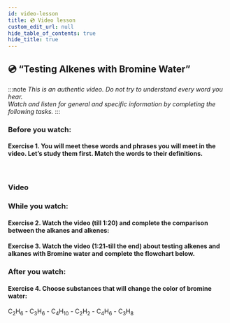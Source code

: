 ```yaml
---
id: video-lesson
title: 💿 Video lesson
custom_edit_url: null
hide_table_of_contents: true
hide_title: true
---
```



## 💿 “Testing Alkenes with Bromine Water”

:::note
_This is an authentic video. Do not try to understand every word you hear._  
_Watch and listen for general and specific information by completing the following tasks._
:::

### Before you watch:

#### Exercise 1. You will meet these words and phrases you will meet in the video. Let’s study them first. Match the words to their definitions.

<br />
<Frame src="https://learningapps.org/watch?v=pjdgebi7c21" height="570px" />

### Video

<Player url="https://www.youtube.com/watch?v=qEm-CaqhcOs" />

### While you watch:

#### Exercise 2. Watch the video (till 1:20) and complete the comparison between the alkanes and alkenes:

<Frame src="https://learningapps.org/watch?v=pewzj7v0t21" height="595px" />

#### Exercise 3. Watch the video (1:21-till the end) about testing alkenes and alkanes with Bromine water and complete the flowchart below.

<Frame src="https://learningapps.org/watch?v=psu3t65bc20" height="640px" />

### After you watch:

#### Exercise 4. Choose substances that will change the color of bromine water:

C<sub>2</sub>H<sub>6</sub> - C<sub>3</sub>H<sub>6</sub> - C<sub>4</sub>H<sub>10</sub> - C<sub>2</sub>H<sub>2</sub> - C<sub>4</sub>H<sub>6</sub> - C<sub>3</sub>H<sub>8</sub>
